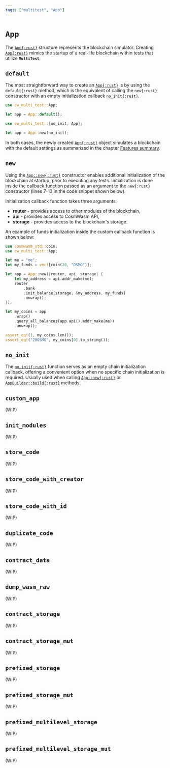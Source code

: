 ```yaml
---
tags: ["multitest", "App"]
---
```


[App]: https://docs.rs/cw-multi-test/latest/cw_multi_test/struct.App.html
[new]: https://docs.rs/cw-multi-test/latest/cw_multi_test/struct.App.html#method.new
[build]: https://docs.rs/cw-multi-test/latest/cw_multi_test/struct.AppBuilder.html#method.build
[no_init]: https://docs.rs/cw-multi-test/latest/cw_multi_test/fn.no_init.html

# `App`

The [`App{:rust}`][App] structure represents the blockchain simulator. Creating [`App{:rust}`][App]
mimics the startup of a real-life blockchain within tests that utilize **`MultiTest`**.

## `default`

The most straightforward way to create an [`App{:rust}`][App] is by using the `default{:rust}`
method, which is the equivalent of calling the `new{:rust}` constructor with an empty initialization
callback [`no_init{:rust}`][no_init].

```rust showLineNumbers {3} copy /default/
use cw_multi_test::App;

let app = App::default();
```

```rust showLineNumbers {3} copy /new/
use cw_multi_test::{no_init, App};

let app = App::new(no_init);
```

In both cases, the newly created [`App{:rust}`][App] object simulates a blockchain with the default
settings as summarized in the chapter [Features summary](features#features-summary).

## `new`

Using the [`App::new{:rust}`][new] constructor enables additional initialization of the blockchain
at startup, prior to executing any tests. Initialization is done inside the callback function passed
as an argument to the `new{:rust}` constructor (lines 7-13 in the code snippet shown below).

Initialization callback function takes three arguments:

- **router** - provides access to other modules of the blockchain,
- **api** - provides access to CosmWasm API,
- **storage** - provides access to the blockchain's storage.

An example of funds initialization inside the custom callback function is shown below:

```rust showLineNumbers {7-13} copy /router, api, storage/
use cosmwasm_std::coin;
use cw_multi_test::App;

let me = "me";
let my_funds = vec![coin(20, "OSMO")];

let app = App::new(|router, api, storage| {
    let my_address = api.addr_make(me);
    router
        .bank
        .init_balance(storage, &my_address, my_funds)
        .unwrap();
});

let my_coins = app
    .wrap()
    .query_all_balances(app.api().addr_make(me))
    .unwrap();

assert_eq!(1, my_coins.len());
assert_eq!("20OSMO", my_coins[0].to_string());
```

## `no_init`

The [`no_init{:rust}`][no_init] function serves as an empty chain initialization callback, offering
a convenient option when no specific chain initialization is required. Usually used when calling
[`App::new{:rust}`][new] or [`AppBuilder::build{:rust}`][build] methods.

## `custom_app`

(WIP)

## `init_modules`

(WIP)

## `store_code`

(WIP)

## `store_code_with_creator`

(WIP)

## `store_code_with_id`

(WIP)

## `duplicate_code`

(WIP)

## `contract_data`

(WIP)

## `dump_wasm_raw`

(WIP)

## `contract_storage`

(WIP)

## `contract_storage_mut`

(WIP)

## `prefixed_storage`

(WIP)

## `prefixed_storage_mut`

(WIP)

## `prefixed_multilevel_storage`

(WIP)

## `prefixed_multilevel_storage_mut`

(WIP)
